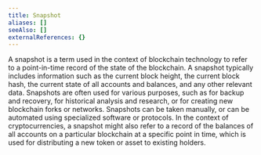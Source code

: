 ```yaml
---
title: Snapshot
aliases: []
seeAlso: []
externalReferences: {}
---
```


A snapshot is a term used in the context of blockchain technology to refer to a point-in-time record of the state of the blockchain. A snapshot typically includes information such as the current block height, the current block hash, the current state of all accounts and balances, and any other relevant data. Snapshots are often used for various purposes, such as for backup and recovery, for historical analysis and research, or for creating new blockchain forks or networks. Snapshots can be taken manually, or can be automated using specialized software or protocols. In the context of cryptocurrencies, a snapshot might also refer to a record of the balances of all accounts on a particular blockchain at a specific point in time, which is used for distributing a new token or asset to existing holders.
